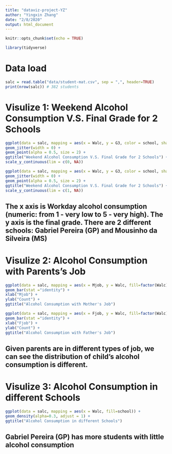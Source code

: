 ```yaml
---
title: "dataviz-project-YZ"
author: "Yingxin Zhang"
date: "2/8/2020"
output: html_document
---
```


```r
knitr::opts_chunk$set(echo = TRUE)
```

```r
library(tidyverse)
```

# Data load
```r
salc = read.table("data/student-mat.csv", sep = ",", header=TRUE)
print(nrow(salc)) # 382 students
```
# Visulize 1: Weekend Alcohol Consumption V.S. Final Grade for 2 Schools
```r
ggplot(data = salc, mapping = aes(x = Walc, y = G3, color = school, shape = school)) +
geom_jitter(width = 0) +
geom_point(alpha = 0.5, size = 2) +
ggtitle("Weekend Alcohol Consumption V.S. Final Grade for 2 Schools") +
scale_y_continuous(lim = c(0, NA))

ggplot(data = salc, mapping = aes(x = Walc, y = G3, color = school, shape = school)) +
geom_jitter(width = 0) +
geom_point(alpha = 0.5, size = 2) +
ggtitle("Weekend Alcohol Consumption V.S. Final Grade for 2 Schools") +
scale_y_continuous(lim = c(1, NA))
```
## The x axis is Workday alcohol consumption (numeric: from 1 - very low to 5 - very high). The y axis is the final grade. There are 2 different schools: Gabriel Pereira (GP) and Mousinho da Silveira (MS)


# Visulize 2: Alcohol Consumption with Parents's Job
```r
ggplot(data = salc, mapping = aes(x = Mjob, y = Walc, fill=factor(Walc))) +
geom_bar(stat ="identity") +
xlab("Mjob") +
ylab("Count") +
ggtitle("Alcohol Consumption with Mother's Job")

ggplot(data = salc, mapping = aes(x = Fjob, y = Walc, fill=factor(Walc))) +
geom_bar(stat ="identity") +
xlab("Fjob") +
ylab("Count") +
ggtitle("Alcohol Consumption with Father's Job")
```
## Given parents are in different types of job, we can see the distribution of child's alcohol consumption is different.


# Visulize 3: Alcohol Consumption in different Schools
```r
ggplot(data = salc, mapping = aes(x = Walc, fill=school)) +
geom_density(alpha=0.3, adjust = 1) +
ggtitle("Alcohol Consumption in different Schools")
```
## Gabriel Pereira (GP) has more students with little alcohol consumption


